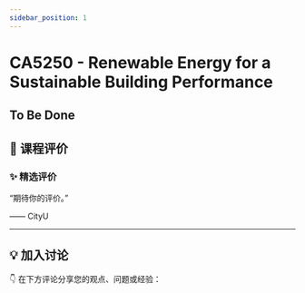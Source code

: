 ```yaml
---
sidebar_position: 1
---
```



# CA5250 - Renewable Energy for a Sustainable Building Performance

## To Be Done

## **💬 课程评价**

### ✨ **精选评价**
<div className={commentStyles.commentBox}>
    <p className={commentStyles.commentText}>
        “期待你的评价。”
    </p>
    <p className={commentStyles.commentAuthor}>—— CityU</p>
</div>

---

## **💡 加入讨论**

👇 在下方评论分享您的观点、问题或经验：
<Utterances />
